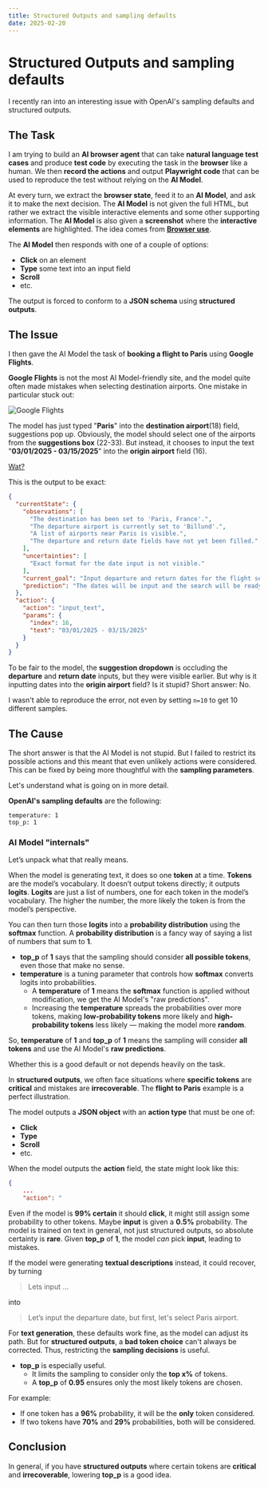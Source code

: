 ```yaml
---
title: Structured Outputs and sampling defaults
date: 2025-02-20
---
```


# **Structured Outputs and sampling defaults**

I recently ran into an interesting issue with OpenAI's sampling defaults and structured outputs.

## **The Task**

I am trying to build an **AI browser agent** that can take **natural language test cases** and produce **test code** by executing the task in the **browser** like a human.
We then **record the actions** and output **Playwright code** that can be used to reproduce the test without relying on the **AI Model**.

At every turn, we extract the **browser state**, feed it to an **AI Model**, and ask it to make the next decision.
The **AI Model** is not given the full HTML, but rather we extract the visible interactive elements and some other supporting information.
The **AI Model** is also given a **screenshot** where the **interactive elements** are highlighted.
The idea comes from [**Browser use**](https://github.com/browser-use/browser-use).

The **AI Model** then responds with one of a couple of options:
- **Click** on an element
- **Type** some text into an input field
- **Scroll**
- etc.

The output is forced to conform to a **JSON schema** using **structured outputs**.

## **The Issue**

I then gave the AI Model the task of **booking a flight to Paris** using **Google Flights**.

**Google Flights** is not the most AI Model-friendly site, and the model quite often made mistakes when selecting destination airports. One mistake in particular stuck out:

![Google Flights](/wat_google_flights.png)

The model has just typed "**Paris**" into the **destination airport**(18) field, suggestions pop up. Obviously, the model should select one of the airports from the **suggestions box** (22-33).
But instead, it chooses to input the text "**03/01/2025 - 03/15/2025**" into the **origin airport** field (16).

[Wat?](https://www.destroyallsoftware.com/talks/wat)

This is the output to be exact:

```json
{
  "currentState": {
    "observations": [
      "The destination has been set to 'Paris, France'.",
      "The departure airport is currently set to 'Billund'.",
      "A list of airports near Paris is visible.",
      "The departure and return date fields have not yet been filled."
    ],
    "uncertainties": [
      "Exact format for the date input is not visible."
    ],
    "current_goal": "Input departure and return dates for the flight search.",
    "prediction": "The dates will be input and the search will be ready to execute."
  },
  "action": {
    "action": "input_text",
    "params": {
      "index": 16,
      "text": "03/01/2025 - 03/15/2025"
    }
  }
}
```

To be fair to the model, the **suggestion dropdown** is occluding the **departure** and **return date** inputs, but they were visible earlier.
But why is it inputting dates into the **origin airport** field? Is it stupid? Short answer: No.

I wasn't able to reproduce the error, not even by setting `n=10` to get 10 different samples.

## **The Cause**

The short answer is that the AI Model is not stupid. But I failed to restrict its possible actions and this meant that even unlikely actions were considered. This can be fixed by being more thoughtful with the **sampling parameters**.

Let's understand what is going on in more detail.

**OpenAI's sampling defaults** are the following:

```
temperature: 1  
top_p: 1
```

### **AI Model "internals"**

Let’s unpack what that really means.

When the model is generating text, it does so one **token** at a time.
**Tokens** are the model’s vocabulary.
It doesn’t output tokens directly; it outputs **logits**.
**Logits** are just a list of numbers, one for each token in the model’s vocabulary.
The higher the number, the more likely the token is from the model’s perspective.

You can then turn those **logits** into a **probability distribution** using the **softmax** function.
A **probability distribution** is a fancy way of saying a list of numbers that sum to **1**.

- **top_p** of **1** says that the sampling should consider **all possible tokens**, even those that make no sense.
- **temperature** is a tuning parameter that controls how **softmax** converts logits into probabilities.
  - A **temperature** of **1** means the **softmax** function is applied without modification, we get the AI Model's "raw predictions".
  - Increasing the **temperature** spreads the probabilities over more tokens, making **low-probability tokens** more likely and **high-probability tokens** less likely — making the model more **random**.

So, **temperature** of **1** and **top_p** of **1** means the sampling will consider **all tokens** and use the AI Model's **raw predictions**.

Whether this is a good default or not depends heavily on the task.

In **structured outputs**, we often face situations where **specific tokens** are **critical** and mistakes are **irrecoverable**.
The **flight to Paris** example is a perfect illustration.

The model outputs a **JSON object** with an **action type** that must be one of:

- **Click**  
- **Type**  
- **Scroll**  
- etc.

When the model outputs the **action** field, the state might look like this:

```json
{
    ...
    "action": "
```

Even if the model is **99% certain** it should **click**, it might still assign some probability to other tokens. Maybe **input** is given a **0.5%** probability.
The model is trained on text in general, not just structured outputs, so absolute certainty is **rare**.
Given **top_p** of **1**, the model _can_ pick **input**, leading to mistakes.

If the model were generating **textual descriptions** instead, it could recover, by turning 

> Lets input ...

into 

> Let’s input the departure date, but first, let's select Paris airport.

For **text generation**, these defaults work fine, as the model can adjust its path.
But for **structured outputs**, a **bad token choice** can't always be corrected.
Thus, restricting the **sampling decisions** is useful.

- **top_p** is especially useful.  
  - It limits the sampling to consider only the **top x%** of tokens.  
  - A **top_p** of **0.95** ensures only the most likely tokens are chosen.

For example:  
- If one token has a **96%** probability, it will be the **only** token considered.  
- If two tokens have **70%** and **29%** probabilities, both will be considered.

## **Conclusion**

In general, if you have **structured outputs** where certain tokens are **critical** and **irrecoverable**, lowering **top_p** is a good idea.

